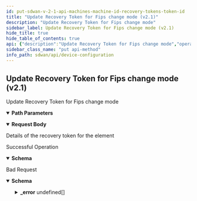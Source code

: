 ```yaml
---
id: put-sdwan-v-2-1-api-machines-machine-id-recovery-tokens-token-id
title: "Update Recovery Token for Fips change mode (v2.1)"
description: "Update Recovery Token for Fips change mode"
sidebar_label: Update Recovery Token for Fips change mode (v2.1)
hide_title: true
hide_table_of_contents: true
api: {"description":"Update Recovery Token for Fips change mode","operationId":"put-sdwan-v2.1-api-machines-machine_id-recovery_tokens-token_id","parameters":[{"description":"Machine Id","in":"path","name":"machine_id","required":true,"schema":{"description":"Machine Id","type":"string"}},{"description":"Token Id","in":"path","name":"token_id","required":true,"schema":{"description":"Token Id","type":"string"}}],"requestBody":{"content":{"application/json":{"schema":{"properties":{"id":{"description":"Id","type":"string"},"token_validity_in_hour":{"description":"Token Validity In Hour","format":"int32","type":"integer"}}}}},"description":"Details of the recovery token for the element"},"responses":{"200":{"content":{"application/json":{"schema":{"properties":{"hardware_id":{"description":"Hardware Id","type":"string"},"id":{"description":"Id","type":"string"},"ion_token":{"description":"Ion Token","type":"string"},"is_used":{"description":"Is Used","type":"boolean"},"secret_token":{"description":"Secret Token","type":"string"},"token_validity_in_hour":{"description":"Token Validity In Hour","format":"int32","type":"integer"},"valid_till_secs":{"description":"Valid Till Secs","format":"int64","type":"integer"}}}}},"description":"Successful Operation"},"400":{"content":{"application/json":{"example":{"value":{"_error":[{"code":"MACHINE_NOT_FOUND"},{"code":"TOKEN_NOT_FOUND"}]}},"schema":{"properties":{"_error":{"items":{"properties":{"code":{"type":"string"},"message":{"type":"string"}}},"type":"array"}}}}},"description":"Bad Request"}},"tags":["Device Configuration"],"method":"put","path":"/sdwan/v2.1/api/machines/{machine_id}/recovery_tokens/{token_id}","servers":[{"url":"https://api.sase.paloaltonetworks.com"}],"jsonRequestBodyExample":{"id":"string","token_validity_in_hour":0},"info":{"contact":{},"description":"List of APIs used to manage your device software to upgrade, retrieve available software images, and upgrade status information.","title":"Device Configuration","version":"Latest"},"postman":{"name":"Update Recovery Token for Fips change mode (v2.1)","description":{"content":"Update Recovery Token for Fips change mode","type":"text/plain"},"url":{"path":["sdwan","v2.1","api","machines",":machine_id","recovery_tokens",":token_id"],"host":["{{baseUrl}}"],"query":[],"variable":[{"disabled":false,"description":{"content":"(Required) Machine Id","type":"text/plain"},"type":"any","value":"","key":"machine_id"},{"disabled":false,"description":{"content":"(Required) Token Id","type":"text/plain"},"type":"any","value":"","key":"token_id"}]},"header":[{"key":"Content-Type","value":"application/json"},{"key":"Accept","value":"application/json"}],"method":"PUT","body":{"mode":"raw","raw":"\"\"","options":{"raw":{"language":"json"}}}}}
sidebar_class_name: "put api-method"
info_path: sdwan/api/device-configuration
---
```



## Update Recovery Token for Fips change mode (v2.1)



Update Recovery Token for Fips change mode

<details style={{"marginBottom":"1rem"}} data-collapsed={false} open={true}><summary style={{}}><strong>Path Parameters</strong></summary><div><ul><ParamsItem className={"paramsItem"} param={{"description":"Machine Id","in":"path","name":"machine_id","required":true,"schema":{"description":"Machine Id","type":"string"}}}></ParamsItem><ParamsItem className={"paramsItem"} param={{"description":"Token Id","in":"path","name":"token_id","required":true,"schema":{"description":"Token Id","type":"string"}}}></ParamsItem></ul></div></details><MimeTabs><TabItem label={"application/json"} value={"application/json-schema"}><details style={{}} data-collapsed={false} open={true}><summary style={{"textAlign":"left"}}><strong>Request Body</strong></summary><div style={{"textAlign":"left","marginLeft":"1rem"}}><div style={{"marginTop":"1rem","marginBottom":"1rem"}}>

Details of the recovery token for the element

</div></div><ul style={{"marginLeft":"1rem"}}><SchemaItem collapsible={false} name={"id"} required={false} schemaDescription={"Id"} schemaName={"string"} qualifierMessage={undefined} defaultValue={undefined}></SchemaItem><SchemaItem collapsible={false} name={"token_validity_in_hour"} required={false} schemaDescription={"Token Validity In Hour"} schemaName={"int32"} qualifierMessage={undefined} defaultValue={undefined}></SchemaItem></ul></details></TabItem></MimeTabs><div><ApiTabs><TabItem label={"200"} value={"200"}><div>

Successful Operation

</div><div><MimeTabs groupId={"mime-type"}><TabItem label={"application/json"} value={"application/json"}><SchemaTabs groupId={"schema-tabs"}><TabItem label={"Schema"} value={"Schema"}><details style={{}} data-collapsed={false} open={true}><summary style={{"textAlign":"left"}}><strong>Schema</strong></summary><div style={{"textAlign":"left","marginLeft":"1rem"}}></div><ul style={{"marginLeft":"1rem"}}><SchemaItem collapsible={false} name={"hardware_id"} required={false} schemaDescription={"Hardware Id"} schemaName={"string"} qualifierMessage={undefined} defaultValue={undefined}></SchemaItem><SchemaItem collapsible={false} name={"id"} required={false} schemaDescription={"Id"} schemaName={"string"} qualifierMessage={undefined} defaultValue={undefined}></SchemaItem><SchemaItem collapsible={false} name={"ion_token"} required={false} schemaDescription={"Ion Token"} schemaName={"string"} qualifierMessage={undefined} defaultValue={undefined}></SchemaItem><SchemaItem collapsible={false} name={"is_used"} required={false} schemaDescription={"Is Used"} schemaName={"boolean"} qualifierMessage={undefined} defaultValue={undefined}></SchemaItem><SchemaItem collapsible={false} name={"secret_token"} required={false} schemaDescription={"Secret Token"} schemaName={"string"} qualifierMessage={undefined} defaultValue={undefined}></SchemaItem><SchemaItem collapsible={false} name={"token_validity_in_hour"} required={false} schemaDescription={"Token Validity In Hour"} schemaName={"int32"} qualifierMessage={undefined} defaultValue={undefined}></SchemaItem><SchemaItem collapsible={false} name={"valid_till_secs"} required={false} schemaDescription={"Valid Till Secs"} schemaName={"int64"} qualifierMessage={undefined} defaultValue={undefined}></SchemaItem></ul></details></TabItem><TabItem label={"Example (from schema)"} value={"Example (from schema)"}><ResponseSamples responseExample={"{\n  \"hardware_id\": \"string\",\n  \"id\": \"string\",\n  \"ion_token\": \"string\",\n  \"is_used\": true,\n  \"secret_token\": \"string\",\n  \"token_validity_in_hour\": 0,\n  \"valid_till_secs\": 0\n}"} language={"json"}></ResponseSamples></TabItem></SchemaTabs></TabItem></MimeTabs></div></TabItem><TabItem label={"400"} value={"400"}><div>

Bad Request

</div><div><MimeTabs groupId={"mime-type"}><TabItem label={"application/json"} value={"application/json"}><SchemaTabs groupId={"schema-tabs"}><TabItem label={"Schema"} value={"Schema"}><details style={{}} data-collapsed={false} open={true}><summary style={{"textAlign":"left"}}><strong>Schema</strong></summary><div style={{"textAlign":"left","marginLeft":"1rem"}}></div><ul style={{"marginLeft":"1rem"}}><SchemaItem collapsible={true} className={"schemaItem"}><details style={{}}><summary style={{}}><strong>_error</strong><span style={{"opacity":"0.6"}}> undefined[]</span></summary><div style={{"marginLeft":"1rem"}}><SchemaItem collapsible={false} name={"code"} required={false} schemaDescription={undefined} schemaName={"string"} qualifierMessage={undefined} defaultValue={undefined}></SchemaItem><SchemaItem collapsible={false} name={"message"} required={false} schemaDescription={undefined} schemaName={"string"} qualifierMessage={undefined} defaultValue={undefined}></SchemaItem></div></details></SchemaItem></ul></details></TabItem><TabItem label={"Example (from schema)"} value={"Example (from schema)"}><ResponseSamples responseExample={"{\n  \"_error\": [\n    {\n      \"code\": \"string\",\n      \"message\": \"string\"\n    }\n  ]\n}"} language={"json"}></ResponseSamples></TabItem><TabItem label={"Example"} value={"Example"}><ResponseSamples responseExample={"{\n  \"value\": {\n    \"_error\": [\n      {\n        \"code\": \"MACHINE_NOT_FOUND\"\n      },\n      {\n        \"code\": \"TOKEN_NOT_FOUND\"\n      }\n    ]\n  }\n}"} language={"json"}></ResponseSamples></TabItem></SchemaTabs></TabItem></MimeTabs></div></TabItem></ApiTabs></div>
      